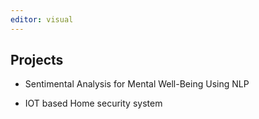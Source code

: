 ```yaml
---
editor: visual
---
```


## Projects

-   Sentimental Analysis for Mental Well-Being Using NLP

-   IOT based Home security system
